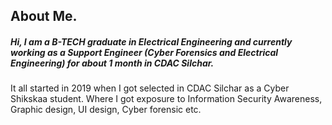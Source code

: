 ## About Me.


##### Hi, I am a B-TECH graduate in Electrical Engineering and currently working as a Support Engineer (Cyber Forensics and Electrical Engineering) for about 1 month in CDAC Silchar.

It all started in 2019 when I got selected in CDAC Silchar  as a Cyber Shikskaa student. Where I got exposure to Information Security Awareness, Graphic design, UI design, Cyber forensic etc.